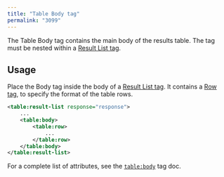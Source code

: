 ```yaml
---
title: "Table Body tag"
permalink: "3099"
---
```


The Table Body tag contains the main body of the results table. The tag must be nested within a [Result List tag](/fusion/5.9/3095/result-list-tag).

## Usage

Place the Body tag inside the body of a [Result List tag](/fusion/5.9/3101/results-table). It contains a [Row tag](/fusion/5.9/3097/row-tag), to specify the format of the table rows.

```xml
<table:result-list response="response">
    ...
    <table:body>
        <table:row>
            ...
        </table:row>
    </table:body>
</table:result-list>
```

For a complete list of attributes, see the [`table:body`](/fusion/5.9/1176/table-body) tag doc.